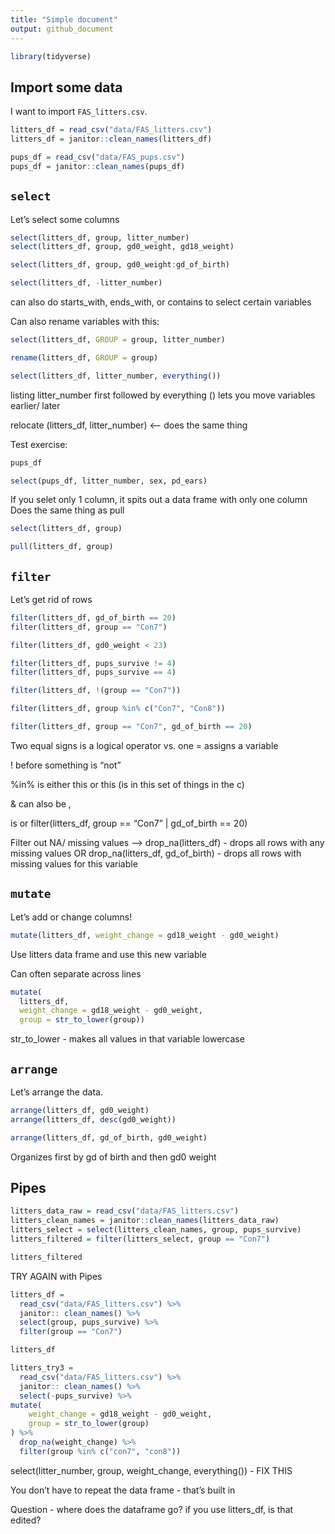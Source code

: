 ```yaml
---
title: "Simple document"
output: github_document
---
```


```r
library(tidyverse)

```

## Import some data

I want to import `FAS_litters.csv`. 

```r
litters_df = read_csv("data/FAS_litters.csv")
litters_df = janitor::clean_names(litters_df) 

pups_df = read_csv("data/FAS_pups.csv")
pups_df = janitor::clean_names(pups_df)
```

## `select`

Let's select some columns 

```r
select(litters_df, group, litter_number) 
select(litters_df, group, gd0_weight, gd18_weight)

select(litters_df, group, gd0_weight:gd_of_birth)

select(litters_df, -litter_number)
```

can also do starts_with, ends_with, or contains to select certain variables 

Can also rename variables with this: 

```r
select(litters_df, GROUP = group, litter_number)

rename(litters_df, GROUP = group)

select(litters_df, litter_number, everything())
```

listing litter_number first followed by everything () lets you move variables earlier/ later 

relocate (litters_df, litter_number) <-- does the same thing

Test exercise: 

```r

pups_df 

select(pups_df, litter_number, sex, pd_ears)

```

If you selet only 1 column, it spits out a data frame with only one column 
Does the same thing as pull

```r
select(litters_df, group)

pull(litters_df, group)
```

## `filter`

Let's get rid of rows

```r
filter(litters_df, gd_of_birth == 20)
filter(litters_df, group == "Con7")

filter(litters_df, gd0_weight < 23)

filter(litters_df, pups_survive != 4)
filter(litters_df, pups_survive == 4)

filter(litters_df, !(group == "Con7"))

filter(litters_df, group %in% c("Con7", "Con8"))

filter(litters_df, group == "Con7", gd_of_birth == 20)
```

Two equal signs is a logical operator vs. one = assigns a variable 

! before something is "not" 

%in% is either this or this (is in this set of things in the c)

& can also be , 

| is or filter(litters_df, group == "Con7" | gd_of_birth == 20)

Filter out NA/ missing values --> drop_na(litters_df) - drops all rows with any missing values OR drop_na(litters_df, gd_of_birth) - drops all rows with missing values for this variable 

## `mutate` 

Let's add or change columns! 

```r
mutate(litters_df, weight_change = gd18_weight - gd0_weight)
```

Use litters data frame and use this new variable 

Can often separate across lines 

```r
mutate(
  litters_df, 
  weight_change = gd18_weight - gd0_weight, 
  group = str_to_lower(group))
```

str_to_lower - makes all values in that variable lowercase 

## `arrange` 

Let's arrange the data. 

```r
arrange(litters_df, gd0_weight)
arrange(litters_df, desc(gd0_weight))

arrange(litters_df, gd_of_birth, gd0_weight) 
```

Organizes first by gd of birth and then gd0 weight 

## Pipes

```r
litters_data_raw = read_csv("data/FAS_litters.csv")
litters_clean_names = janitor::clean_names(litters_data_raw)
litters_select = select(litters_clean_names, group, pups_survive)
litters_filtered = filter(litters_select, group == "Con7")

litters_filtered

```

TRY AGAIN with Pipes

```r
litters_df = 
  read_csv("data/FAS_litters.csv") %>%
  janitor:: clean_names() %>%
  select(group, pups_survive) %>%
  filter(group == "Con7")

litters_df

litters_try3 = 
  read_csv("data/FAS_litters.csv") %>%
  janitor:: clean_names() %>%
  select(-pups_survive) %>%
mutate(
    weight_change = gd18_weight - gd0_weight, 
    group = str_to_lower(group) 
) %>%
  drop_na(weight_change) %>% 
  filter(group %in% c("con7", "con8"))

```

  select(litter_number, group, weight_change, everything()) - FIX THIS 
  
You don't have to repeat the data frame - that's built in 


Question - where does the dataframe go? if you use litters_df, is that edited? 



